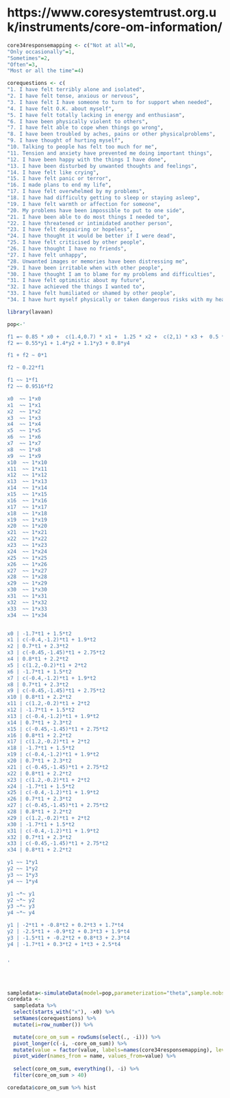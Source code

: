 # https://www.coresystemtrust.org.uk/instruments/core-om-information/





```r

core34responsemapping <- c("Not at all"=0,
"Only occasionally"=1,
"Sometimes"=2,
"Often"=3,
"Most or all the time"=4)

```

```R
corequestions <- c(
"1. I have felt terribly alone and isolated",
"2. I have felt tense, anxious or nervous",
"3. I have felt I have someone to turn to for support when needed",
"4. I have felt O.K. about myself",
"5. I have felt totally lacking in energy and enthusiasm",
"6. I have been physically violent to others",
"7. I have felt able to cope when things go wrong",
"8. I have been troubled by aches, pains or other physicalproblems",
"9. I have thought of hurting myself",
"10. Talking to people has felt too much for me",
"11. Tension and anxiety have prevented me doing important things",
"12. I have been happy with the things I have done",
"13. I have been disturbed by unwanted thoughts and feelings",
"14. I have felt like crying",
"15. I have felt panic or terror",
"16. I made plans to end my life",
"17. I have felt overwhelmed by my problems",
"18. I have had difficulty getting to sleep or staying asleep",
"19. I have felt warmth or affection for someone",
"20. My problems have been impossible to put to one side",
"21. I have been able to do most things I needed to",
"22. I have threatened or intimidated another person",
"23. I have felt despairing or hopeless",
"24. I have thought it would be better if I were dead",
"25. I have felt criticised by other people",
"26. I have thought I have no friends",
"27. I have felt unhappy",
"28. Unwanted images or memories have been distressing me",
"29. I have been irritable when with other people",
"30. I have thought I am to blame for my problems and difficulties",
"31. I have felt optimistic about my future",
"32. I have achieved the things I wanted to",
"33. I have felt humiliated or shamed by other people",
"34. I have hurt myself physically or taken dangerous risks with my health")

```



```r
library(lavaan)

pop<-'

f1 =~ 0.85 * x0 +  c(1.4,0.7) * x1 +  1.25 * x2 +  c(2,1) * x3 +  0.5 * x4 +  c(0.75,0.38) * x5 + 0.85 * x6 +  c(1.4,0.7) * x7 +  1.25 * x8 +  c(2,1) * x9 +  0.5 * x10 +  c(0.75,0.38) * x11 + 0.85 * x12 +  c(1.4,0.7) * x13 +  1.25 * x14 +  c(2,1) * x15 +  0.5 * x16 +  c(0.75,0.38) * x17 + 0.85 * x18 +  c(1.4,0.7) * x19 +  1.25 * x20 +  c(2,1) * x21 +  0.5 * x22 +  c(0.75,0.38) * x23 + 0.85 * x24 +  c(1.4,0.7) * x25 +  1.25 * x26 +  c(2,1) * x27 +  0.5 * x28 +  c(0.75,0.38) * x29 + 0.85 * x30 +  c(1.4,0.7) * x31 +  1.25 * x32 +  c(2,1) * x33 + c(2,1) * x34 
f2 =~ 0.55*y1 + 1.4*y2 + 1.1*y3 + 0.8*y4

f1 + f2 ~ 0*1

f2 ~ 0.22*f1

f1 ~~ 1*f1
f2 ~~ 0.9516*f2

x0  ~~ 1*x0
x1  ~~ 1*x1
x2  ~~ 1*x2
x3  ~~ 1*x3
x4  ~~ 1*x4
x5  ~~ 1*x5
x6  ~~ 1*x6
x7  ~~ 1*x7
x8  ~~ 1*x8
x9  ~~ 1*x9
x10  ~~ 1*x10
x11  ~~ 1*x11
x12  ~~ 1*x12
x13  ~~ 1*x13
x14  ~~ 1*x14
x15  ~~ 1*x15
x16  ~~ 1*x16
x17  ~~ 1*x17
x18  ~~ 1*x18
x19  ~~ 1*x19
x20  ~~ 1*x20
x21  ~~ 1*x21
x22  ~~ 1*x22
x23  ~~ 1*x23
x24  ~~ 1*x24
x25  ~~ 1*x25
x26  ~~ 1*x26
x27  ~~ 1*x27
x28  ~~ 1*x28
x29  ~~ 1*x29
x30  ~~ 1*x30
x31  ~~ 1*x31
x32  ~~ 1*x32
x33  ~~ 1*x33
x34  ~~ 1*x34


x0 | -1.7*t1 + 1.5*t2
x1 | c(-0.4,-1.2)*t1 + 1.9*t2
x2 | 0.7*t1 + 2.3*t2
x3 | c(-0.45,-1.45)*t1 + 2.75*t2
x4 | 0.8*t1 + 2.2*t2
x5 | c(1.2,-0.2)*t1 + 2*t2
x6 | -1.7*t1 + 1.5*t2
x7 | c(-0.4,-1.2)*t1 + 1.9*t2
x8 | 0.7*t1 + 2.3*t2
x9 | c(-0.45,-1.45)*t1 + 2.75*t2
x10 | 0.8*t1 + 2.2*t2
x11 | c(1.2,-0.2)*t1 + 2*t2
x12 | -1.7*t1 + 1.5*t2
x13 | c(-0.4,-1.2)*t1 + 1.9*t2
x14 | 0.7*t1 + 2.3*t2
x15 | c(-0.45,-1.45)*t1 + 2.75*t2
x16 | 0.8*t1 + 2.2*t2
x17 | c(1.2,-0.2)*t1 + 2*t2
x18 | -1.7*t1 + 1.5*t2
x19 | c(-0.4,-1.2)*t1 + 1.9*t2
x20 | 0.7*t1 + 2.3*t2
x21 | c(-0.45,-1.45)*t1 + 2.75*t2
x22 | 0.8*t1 + 2.2*t2
x23 | c(1.2,-0.2)*t1 + 2*t2
x24 | -1.7*t1 + 1.5*t2
x25 | c(-0.4,-1.2)*t1 + 1.9*t2
x26 | 0.7*t1 + 2.3*t2
x27 | c(-0.45,-1.45)*t1 + 2.75*t2
x28 | 0.8*t1 + 2.2*t2
x29 | c(1.2,-0.2)*t1 + 2*t2
x30 | -1.7*t1 + 1.5*t2
x31 | c(-0.4,-1.2)*t1 + 1.9*t2
x32 | 0.7*t1 + 2.3*t2
x33 | c(-0.45,-1.45)*t1 + 2.75*t2
x34 | 0.8*t1 + 2.2*t2

y1 ~~ 1*y1
y2 ~~ 1*y2
y3 ~~ 1*y3
y4 ~~ 1*y4

y1 ~*~ y1
y2 ~*~ y2
y3 ~*~ y3
y4 ~*~ y4

y1 | -2*t1 + -0.8*t2 + 0.2*t3 + 1.7*t4
y2 | -2.5*t1 + -0.9*t2 + 0.3*t3 + 1.9*t4
y3 | -1.5*t1 + -0.2*t2 + 0.8*t3 + 2.3*t4
y4 | -1.7*t1 + 0.3*t2 + 1*t3 + 2.5*t4


'




sampledata<-simulateData(model=pop,parameterization="theta",sample.nobs = c(3000,3000))
coredata <-  
  sampledata %>% 
  select(starts_with("x"), -x0) %>% 
  setNames(corequestions) %>% 
  mutate(i=row_number()) %>%

  mutate(core_om_sum = rowSums(select(., -i))) %>%  
  pivot_longer(c(-i, -core_om_sum)) %>%
  mutate(value = factor(value, labels=names(core34responsemapping), levels=core34responsemapping)) %>% 
  pivot_wider(names_from = name, values_from=value) %>% 
  
  select(core_om_sum, everything(), -i) %>% 
  filter(core_om_sum > 40)

coredata$core_om_sum %>% hist
```

